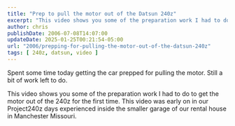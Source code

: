---
title: "Prep to pull the motor out of the Datsun 240z"
excerpt: "This video shows you some of the preparation work I had to do to get the motor out of the 240z for the first time."
author: chris
publishDate: 2006-07-08T14:07:00
updateDate: 2025-01-25T00:21:54-05:00
url: "2006/prepping-for-pulling-the-motor-out-of-the-datsun-240z"
tags: [ 240z, datsun, video ]
---

<YouTubeEmbed videoId="mfdQASxI0Mc" title="Project 240Z Motor Swap 7-8-06" publishDate="2007-01-29T00:00:00+00:00" description="Spent some time today getting the car prepped for pulling the motor. Still a bit of work left to do." />

Spent some time today getting the car prepped for pulling the motor. Still a bit of work left to do.

This video shows you some of the preparation work I had to do to get the motor out of the 240z for the first time. This video was early on in our Project240z days experienced inside the smaller garage of our rental house in Manchester Missouri.

